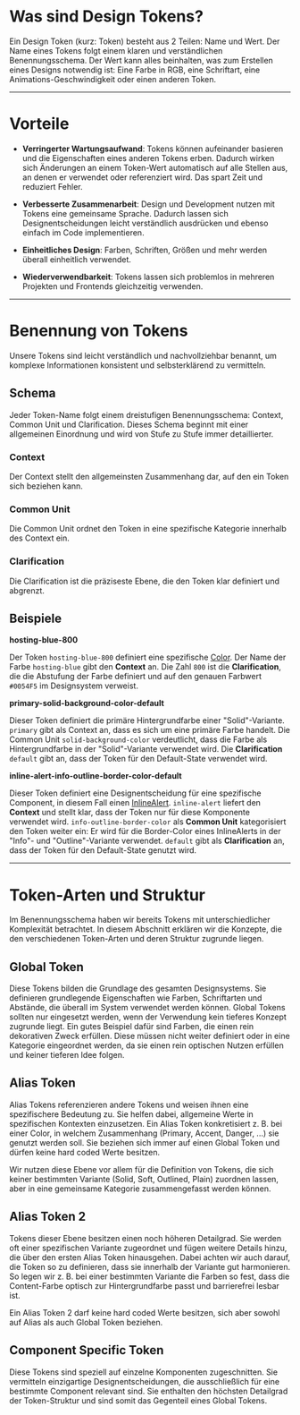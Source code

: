 # Was sind Design Tokens?

Ein Design Token (kurz: Token) besteht aus 2 Teilen: Name und Wert. Der Name
eines Tokens folgt einem klaren und verständlichen Benennungsschema. Der Wert
kann alles beinhalten, was zum Erstellen eines Designs notwendig ist: Eine Farbe
in RGB, eine Schriftart, eine Animations-Geschwindigkeit oder einen anderen
Token.

---

# Vorteile

- **Verringerter Wartungsaufwand**: Tokens können aufeinander basieren und die
  Eigenschaften eines anderen Tokens erben. Dadurch wirken sich Änderungen an
  einem Token-Wert automatisch auf alle Stellen aus, an denen er verwendet oder
  referenziert wird. Das spart Zeit und reduziert Fehler.

- **Verbesserte Zusammenarbeit**: Design und Development nutzen mit Tokens eine
  gemeinsame Sprache. Dadurch lassen sich Designentscheidungen leicht
  verständlich ausdrücken und ebenso einfach im Code implementieren.

- **Einheitliches Design**: Farben, Schriften, Größen und mehr werden überall
  einheitlich verwendet.

- **Wiederverwendbarkeit**: Tokens lassen sich problemlos in mehreren Projekten
  und Frontends gleichzeitig verwenden.

---

# Benennung von Tokens

Unsere Tokens sind leicht verständlich und nachvollziehbar benannt, um komplexe
Informationen konsistent und selbsterklärend zu vermitteln.

## Schema

Jeder Token-Name folgt einem dreistufigen Benennungsschema: Context, Common Unit
und Clarification. Dieses Schema beginnt mit einer allgemeinen Einordnung und
wird von Stufe zu Stufe immer detaillierter.

<Info example="schema" heading="Token-Benennungsschema" />

### Context

Der Context stellt den allgemeinsten Zusammenhang dar, auf den ein Token sich
beziehen kann.

### Common Unit

Die Common Unit ordnet den Token in eine spezifische Kategorie innerhalb des
Context ein.

### Clarification

Die Clarification ist die präziseste Ebene, die den Token klar definiert und
abgrenzt.

## Beispiele

**hosting-blue-800**

Der Token `hosting-blue-800` definiert eine spezifische
[Color](/02-foundations/design/colors). Der Name der Farbe `hosting-blue` gibt
den **Context** an. Die Zahl `800` ist die **Clarification**, die die Abstufung
der Farbe definiert und auf den genauen Farbwert `#0054F5` im Designsystem
verweist.

**primary-solid-background-color-default**

Dieser Token definiert die primäre Hintergrundfarbe einer "Solid"-Variante.
`primary` gibt als Context an, dass es sich um eine primäre Farbe handelt. Die
Common Unit `solid-background-color` verdeutlicht, dass die Farbe als
Hintergrundfarbe in der "Solid"-Variante verwendet wird. Die **Clarification**
`default` gibt an, dass der Token für den Default-State verwendet wird.

**inline-alert-info-outline-border-color-default**

Dieser Token definiert eine Designentscheidung für eine spezifische Component,
in diesem Fall einen [InlineAlert](/03-components/status/inline-alert).
`inline-alert` liefert den **Context** und stellt klar, dass der Token nur für
diese Komponente verwendet wird. `info-outline-border-color` als **Common Unit**
kategorisiert den Token weiter ein: Er wird für die Border-Color eines
InlineAlerts in der "Info"- und "Outline"-Variante verwendet. `default` gibt als
**Clarification** an, dass der Token für den Default-State genutzt wird.

---

# Token-Arten und Struktur

Im Benennungsschema haben wir bereits Tokens mit unterschiedlicher Komplexität
betrachtet. In diesem Abschnitt erklären wir die Konzepte, die den verschiedenen
Token-Arten und deren Struktur zugrunde liegen.

## Global Token

Diese Tokens bilden die Grundlage des gesamten Designsystems. Sie definieren
grundlegende Eigenschaften wie Farben, Schriftarten und Abstände, die überall im
System verwendet werden können. Global Tokens sollten nur eingesetzt werden,
wenn der Verwendung kein tieferes Konzept zugrunde liegt. Ein gutes Beispiel
dafür sind Farben, die einen rein dekorativen Zweck erfüllen. Diese müssen nicht
weiter definiert oder in eine Kategorie eingeordnet werden, da sie einen rein
optischen Nutzen erfüllen und keiner tieferen Idee folgen.

<LiveCodeEditor example="global-token" editorDisabled />

## Alias Token

Alias Tokens referenzieren andere Tokens und weisen ihnen eine spezifischere
Bedeutung zu. Sie helfen dabei, allgemeine Werte in spezifischen Kontexten
einzusetzen. Ein Alias Token konkretisiert z. B. bei einer Color, in welchem
Zusammenhang (Primary, Accent, Danger, ...) sie genutzt werden soll. Sie
beziehen sich immer auf einen Global Token und dürfen keine hard coded Werte
besitzen.

Wir nutzen diese Ebene vor allem für die Definition von Tokens, die sich keiner
bestimmten Variante (Solid, Soft, Outlined, Plain) zuordnen lassen, aber in eine
gemeinsame Kategorie zusammengefasst werden können.

<LiveCodeEditor example="alias-token" editorDisabled />

## Alias Token 2

Tokens dieser Ebene besitzen einen noch höheren Detailgrad. Sie werden oft einer
spezifischen Variante zugeordnet und fügen weitere Details hinzu, die über den
ersten Alias Token hinausgehen. Dabei achten wir auch darauf, die Token so zu
definieren, dass sie innerhalb der Variante gut harmonieren. So legen wir z. B.
bei einer bestimmten Variante die Farben so fest, dass die Content-Farbe optisch
zur Hintergrundfarbe passt und barrierefrei lesbar ist.

Ein Alias Token 2 darf keine hard coded Werte besitzen, sich aber sowohl auf
Alias als auch Global Token beziehen.

<LiveCodeEditor example="alias-token-two" editorDisabled />

## Component Specific Token

Diese Tokens sind speziell auf einzelne Komponenten zugeschnitten. Sie
vermitteln einzigartige Designentscheidungen, die ausschließlich für eine
bestimmte Component relevant sind. Sie enthalten den höchsten Detailgrad der
Token-Struktur und sind somit das Gegenteil eines Global Tokens.

<LiveCodeEditor example="specific-token" editorDisabled />
